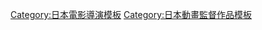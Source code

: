 {{Navbox
|name = 渡部高志執導作品
|title = [[渡部高志]]執導作品
|listclass = hlist hlist-hyphen
|group1 =  電視動畫
|list1 = {{Navbox|child
|group1 = 1980年代
|list1 = 
* [[奇天烈大百科]]<sup>1</sup>（1987年）
* [[少棒小魔投]]（1989年－1990年）
|group2 = 1990年代
|list2 = 
* [[鴉天狗卡布都|鴉天狗KA·BU·TO]]<sup>2</sup>（1990年－1991年）
* [[秀逗魔導士 (動畫)#秀逗魔導士（無印）|秀逗魔導士]]（1995年）
* [[秀逗魔導士 (動畫)#秀逗魔導士NEXT|秀逗魔導士NEXT]]（1996年）
* [[秀逗魔導士 (動畫)#秀逗魔導士TRY|秀逗魔導士TRY]]（1997年）
* {{link-ja|幸運騎士L|フォーチュン・クエストL}}<sup>3</sup>（1997年）
* {{link-ja|宇宙海盜大冒險|宇宙海賊ミトの大冒険}}系列（1999年）
|group3 = 2000年代
|list3 = 
* [[不吉波普系列|幻影死神 Boogiepop Phantom]]（2000年）
* {{link-ja|無敵王Trizenon|無敵王トライゼノン}}（2000年－2001年）
* [[聖石小子]]（2001年－2002年）
* [[一騎當千]]（2003年）
* [[星艦駕駛員]]（2005年）
* [[灼眼的夏娜 (動畫)#灼眼的夏娜（第一期）|灼眼的夏娜]]（2005年－2006年）
* [[灼眼的夏娜 (動畫)#灼眼的夏娜Ⅱ（第二期）|灼眼的夏娜Ⅱ]]（2007年－2008年）
* [[秀逗魔導士 (動畫)#秀逗魔導士REVOLUTION|秀逗魔導士REVOLUTION]]（2008年）
* [[秀逗魔導士 (動畫)#秀逗魔導士EVOLUTION-R|秀逗魔導士EVOLUTION-R]]（2009年）
|group4 = 2010年代
|list4 = 
* [[最後大魔王]]（2010年）
* [[結界女王]]（2011年）
* [[緋彈的亞莉亞]]（2011年）
* [[灼眼的夏娜 (動畫)#灼眼的夏娜Ⅲ（第三期）|灼眼的夏娜Ⅲ -FINAL-]]（2011年）
* [[閃亂神樂 -少女們的真影-|閃亂神樂]]（2013年）
* [[結界女王|結界女王 震顫]]（2013年）
* [[風雲維新大將軍]]（2014年）
* [[重裝武器]]<sup>3</sup>（2015年）
* [[TABOO TATTOO－禁忌咒紋－|TABOO TATTOO -禁忌咒紋-]]（2016年）
|group5 = 2020年代
|list5 = 
* [[現實主義勇者的王國重建記]]（2021年－2022年）
}}
|group2 = OVA
|list2 ={{Navbox|child
|group1 = 1990年代
|list1 = 
* [[伊蘇系列|伊蘇]]系列（1989年－1993年）
* [[亞馬尻一家]]（1992年）
* 時元戰國史 黑芝獅士 陣內篇（1992年）
* {{lang|ja|{{link-ja|お元気クリニック|お元気クリニック}}}}（1992年）
* {{link-ja|美少女遊擊隊Battle Skipper|美少女遊撃隊バトルスキッパー}}（1995年）
* [[聖堂教父 (漫畫)|聖堂教父]]（1996年）
|group2 = 2000年代
|list2 = 
* [[北斗神拳|新·北斗神拳]]（2003年－2004年）
* [[灼眼的夏娜 (動畫)#灼眼的夏娜（第一期）|灼眼的夏娜SP「戀愛與溫泉的校外教學！」]]（2006年）
* [[灼眼的夏娜 (動畫)#灼眼的夏娜S（OVA）|灼眼的夏娜S]]（2009年）
|group3 = 2010年代
|list3 = 
* {{link-ja|走投無路危險爺爺|絶体絶命でんぢゃらすじーさん|危險爺爺邪}}（2012年）
}}
|group3 = 電影動畫
|list3 = 
* [[奇諾之旅#劇場版動畫|劇場版 奇諾之旅 活著的目標 -life goes on.-]]（2005年）
* [[灼眼的夏娜 (動畫)#劇場版|劇場版 灼眼的夏娜]]（2007年）
|below=
1: 特別篇 2: 中途降板 3: 總導演
}}
<noinclude>
{{DEFAULTSORT:Watanabe Takashi}}
[[Category:日本電影導演模板]]
[[Category:日本動畫監督作品模板]]
</noinclude>